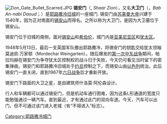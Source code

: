 [[File:Zion_Gate_Bullet_Scarred.JPG|thumb]]
'''锡安门'''（{{lang-he|שער ציון}}, ''Shaar Zion''），又名'''大卫门'''（{{lang-ar|باب النبي داود}}，''Bab An-nabi Daoud''；{{lang-he|Shaar David}}）是[[耶路撒冷旧城|耶路撒冷旧城]]的一座城门. 锡安门由[[苏莱曼大帝|苏莱曼大帝]]兴建于1540年，因为正对南面的[[锡安山|锡安山]]而得名。之所以称为大卫门，是因为大卫墓位于锡安山。

锡安门位于旧城的南侧，面对[[锡安山|锡安山]]和[[希伯伦|希伯伦]]，城门内是[[亚美尼亚区|亚美尼亚区]]和[[犹太区_(耶路撒冷)|犹太区]]。 

1948年5月13日，最后一支英国军队撤出耶路撒冷，将锡安门的钥匙交给犹太领袖莫迪凯·万家顿（Mordechai Weingarten）。随后爆发的[[第一次中东战争|第一次中东战争]]期间，帕拉玛赫在锡安门为争夺犹太区控制权的战斗归于失败，今天仍可看见当时留下的密集弹痕。锡安门和耶路撒冷旧城处于[[约旦|约旦]]控制之下，而锡安山由[[以色列|以色列]]统治。此后锡安门一直关闭，直到1967年[[六日战争|六日战争]]后才重新开放。

锡安门下路面的大卫之星，是由建筑师什洛莫·阿伦森设计。

行人和车辆都可以通过锡安门，但是机动车通行困难，因为这条L形通道的宽度只能勉强通过一辆汽车。直到最近，才有通过此门的双向车道。今天，汽车可以出门，但不可通过该门进入老城（有“不得进入”标志）。  

{{耶路撒冷旧城}}

{{coord|31|46|22.3|N|35|13|45.7|E|display=title|region:IL_type:landmark_source:dewiki}}

[[Category:耶路撒冷城门|Category:耶路撒冷城门]]